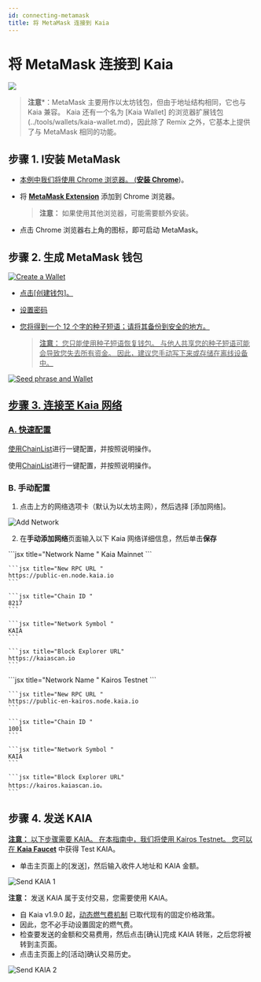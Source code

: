 ```yaml
---
id: connecting-metamask
title: 将 MetaMask 连接到 Kaia
---
```



# 将 MetaMask 连接到 Kaia

![](/img/banners/kaia-metamask.png)

> **注意**\*：MetaMask 主要用作以太坊钱包，但由于地址结构相同，它也与 Kaia 兼容。 Kaia 还有一个名为 [Kaia Wallet] 的浏览器扩展钱包(../tools/wallets/kaia-wallet.md)，因此除了 Remix 之外，它基本上提供了与 MetaMask 相同的功能。

## 步骤 1. I安装 MetaMask <a href="#install-metamask" id="install-metamask" />

* 本例中我们将使用 Chrome 浏览器。 ([**安装 Chrome**](https://www.google.com/intl/en_us/chrome/))。
* 将 [**MetaMask Extension**](https://chrome.google.com/webstore/detail/metamask/nkbihfbeogaeaoehlefnkodbefgpgknn?hl=en) 添加到 Chrome 浏览器。

  > **注意：** 如果使用其他浏览器，可能需要额外安装。
* 点击 Chrome 浏览器右上角的图标，即可启动 MetaMask。

## 步骤 2. 生成 MetaMask 钱包<a href="#generate-a-metamask" id="generate-a-metamask" />

![Create a Wallet](/img/build/tutorials/new-to-metamask.png)

* 点击[创建钱包]。
* 设置密码
* 您将得到一个 12 个字的种子短语；请将其备份到安全的地方。

  > **注意：** 您只能使用种子短语恢复钱包。 与他人共享您的种子短语可能会导致您失去所有资金。 因此，建议您手动写下来或存储在离线设备中。

![Seed phrase and Wallet](/img/build/tutorials/metamask-secret-backup.png)

## 步骤 3. 连接至 Kaia 网络<a href="#connect-to-kaia-network" id="connect-to-kaia-network" />

### A. 快速配置

<Tabs>
  <TabItem value="kaia-mainnet" label="Kaia Mainnet">使用<a href="https://chainlist.org/chain/8217">ChainList</a>进行一键配置，并按照说明操作。</TabItem>

  <TabItem value="kairos-testnet" label="Kairos Testnet">使用<a href="https://chainlist.org/chain/1001">ChainList</a>进行一键配置，并按照说明操作。</TabItem>
</Tabs>

### B. 手动配置

1. 点击上方的网络选项卡（默认为以太坊主网），然后选择 [添加网络]。

![Add Network](/img/build/tutorials/mm-network-btn.png)

2. 在**手动添加网络**页面输入以下 Kaia 网络详细信息，然后单击**保存**

<Tabs>
  <TabItem value="kaia-mainnet" label="Kaia Mainnet">
    ```jsx title="Network Name "
    Kaia Mainnet
    ```

    ```jsx title="New RPC URL "
    https://public-en.node.kaia.io
    ```

    ```jsx title="Chain ID "
    8217
    ```

    ```jsx title="Network Symbol "
    KAIA
    ```

    ```jsx title="Block Explorer URL"
    https://kaiascan.io
    ```
  </TabItem>

  <TabItem value="开罗测试网" label="启明星测试网">
    ```jsx title="Network Name "
    Kairos Testnet
    ```

    ```jsx title="New RPC URL "
    https://public-en-kairos.node.kaia.io
    ```

    ```jsx title="Chain ID "
    1001
    ```

    ```jsx title="Network Symbol "
    KAIA
    ```

    ```jsx title="Block Explorer URL"
    https://kairos.kaiascan.io。
    ```
  </TabItem>
</Tabs>

## 步骤 4. 发送 KAIA<a href="#send-klay" id="send-klay" />

**注意：** 以下步骤需要 KAIA。 在本指南中，我们将使用 Kairos Testnet。 您可以在 [**Kaia Faucet**](https://faucet.kaia.io) 中获得 Test KAIA。

* 单击主页面上的[发送]，然后输入收件人地址和 KAIA 金额。

![Send KAIA 1](/img/build/tutorials/kairos-metamask-send.png)

**注意：** 发送 KAIA 属于支付交易，您需要使用 KAIA。

* 自 Kaia v1.9.0 起，[动态燃气费机制](https://medium.com/klaytn/dynamic-gas-fee-pricing-mechanism-1dac83d2689) 已取代现有的固定价格政策。
* 因此，您不必手动设置固定的燃气费。
* 检查要发送的金额和交易费用，然后点击[确认]完成 KAIA 转账，之后您将被转到主页面。
* 点击主页面上的[活动]确认交易历史。

![Send KAIA 2](/img/build/tutorials/kairos-metamask-send-ii.png)
